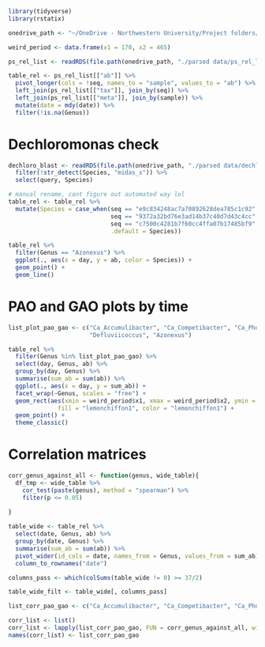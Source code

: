 

```r
library(tidyverse)
library(rstatix)

onedrive_path <- "~/OneDrive - Northwestern University/Project folders/CANDO 16S/"

weird_period <- data.frame(x1 = 170, x2 = 465)
```

```r
ps_rel_list <- readRDS(file.path(onedrive_path, "./parsed data/ps_rel_list.RDS"))

table_rel <- ps_rel_list[["ab"]] %>%
  pivot_longer(cols = !seq, names_to = "sample", values_to = "ab") %>%
  left_join(ps_rel_list[["tax"]], join_by(seq)) %>%
  left_join(ps_rel_list[["meta"]], join_by(sample)) %>%
  mutate(date = mdy(date)) %>%
  filter(!is.na(Genus))

```

# Dechloromonas check
```r
dechloro_blast <- readRDS(file.path(onedrive_path, "./parsed data/dechloro_blast.RDS")) %>%
  filter(!str_detect(Species, "midas_s")) %>%
  select(query, Species)

# manual rename, cant figure out automated way lol 
table_rel <- table_rel %>%
  mutate(Species = case_when(seq == "e9c834248ac7a70892628dea785c1c92" ~ "Azonexus_phosphoritropha",
                             seq == "9372a32bd76e3ad14b37c40d7d43c4cc" ~ "Azonexus_agitata",
                             seq == "c7500c4281b7f60cc4ffa07b17485bf9" ~ "Azonexus_hortensis",
                             .default = Species))

table_rel %>%
  filter(Genus == "Azonexus") %>%
  ggplot(., aes(x = day, y = ab, color = Species)) +
  geom_point() + 
  geom_line()

```
# PAO and GAO plots by time
```r

list_plot_pao_gao <- c("Ca_Accumulibacter", "Ca_Competibacter", "Ca_Phosphoribacter", "Tetrasphaera",
                       "Defluviicoccus", "Azonexus")

table_rel %>%
  filter(Genus %in% list_plot_pao_gao) %>%
  select(day, Genus, ab) %>%
  group_by(day, Genus) %>%
  summarise(sum_ab = sum(ab)) %>%
  ggplot(., aes(x = day, y = sum_ab)) +
  facet_wrap(~Genus, scales = "free") +
  geom_rect(aes(xmin = weird_period$x1, xmax = weird_period$x2, ymin = 0, ymax = Inf), 
              fill = "lemonchiffon1", color = "lemonchiffon1") +
  geom_point() +
  theme_classic()


```

# Correlation matrices

```r

corr_genus_against_all <- function(genus, wide_table){
  df_tmp <- wide_table %>%
    cor_test(paste(genus), method = "spearman") %>%
    filter(p <= 0.05)
  
}

table_wide <- table_rel %>%
  select(date, Genus, ab) %>%
  group_by(date, Genus) %>%
  summarise(sum_ab = sum(ab)) %>%
  pivot_wider(id_cols = date, names_from = Genus, values_from = sum_ab) %>%
  column_to_rownames("date")

columns_pass <- which(colSums(table_wide != 0) >= 37/2)

table_wide_filt <- table_wide[, columns_pass]

list_corr_pao_gao <- c("Ca_Accumulibacter", "Ca_Competibacter", "Ca_Phosphoribacter")

corr_list <- list() 
corr_list <- lapply(list_corr_pao_gao, FUN = corr_genus_against_all, wide_table = table_wide_filt)
names(corr_list) <- list_corr_pao_gao


```







